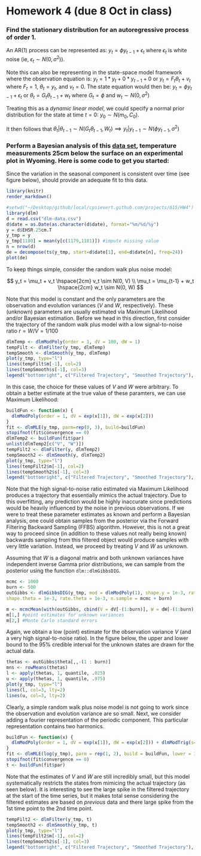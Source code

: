 Homework 4 (due 8 Oct in class)
========================================================

### Find the stationary distribution for an autoregressive process of order 1. ###

An AR(1) process can be represented as: $y_t = \phi y_{t-1} + \epsilon_t$ where $\epsilon_t$ is white noise (ie, $\epsilon_t \sim N(0, \sigma^2)$). 

Note this can also be representing in the state-space model framework where the observation equation is: $y_t = 1*y_t + 0*y_{t-1} + 0$ or $y_t = F_t \theta_t + v_t$ where $F_t = 1$, $\theta_t = y_t$, and $v_t = 0$. The state equation would then be: $y_t = \phi y_{t-1} + \epsilon_t$ or $\theta_t = G_t \theta_{t-1} + w_t$ where $G_t = \phi$ and $w_t \sim N(0, \sigma^2)$

Treating this as a _dynamic linear model_, we could specify a normal prior distribution for the state at time $t=0$: $y_0 \sim N(m_0, C_0)$.

It then follows that $\theta_t|\theta_{t-1} \sim N(G_t\theta_{t-1}, W_t) \implies y_t|y_{t-1} \sim N(\phi y_{t-1}, \sigma^2)$ 

### Perform a Bayesian analysis of this [data set](http://jarad.me/stat615/data/dlm-data.csv), temperature measurements 25cm below the surface on an experimental plot in Wyoming. Here is some code to get you started: ###

Since the variation in the seasonal component is consistent over time (see figure below), should provide an adequate fit to this data.

```r
library(knitr)
render_markdown()
```

```r
#setwd("~/Desktop/github/local/cpsievert.github.com/projects/615/HW4")
library(dlm)
d = read.csv("dlm-data.csv") 
d$date = as.Date(as.character(d$date), format="%m/%d/%y")
y = d$EHSR.25cm.T 
y_tmp = y 
y_tmp[1180] = mean(y[c(1179,1181)]) #impute missing value
n = nrow(d) 
de = decompose(ts(y_tmp, start=d$date[1], end=d$date[n], freq=24)) 
plot(de) 
```

To keep things simple, consider the random walk plus noise model:

$$
y_t = \mu_t + v_t \hspace{2cm} v_t \sim N(0, V)
\\ \mu_t = \mu_{t-1} + w_t \hspace{2cm} w_t \sim N(0, W)
$$

Note that this model is constant and the only parameters are the observation and evolution variances ($V$ and $W$, respectively). These (unknown) parameters are usually estimated via Maximum Likelihood and/or Bayesian estimation. Before we head in this direction, first consider the trajectory of the random walk plus model with a low signal-to-noise ratio $r = W/V = 1/100$

```r
dlmTemp <- dlmModPoly(order = 1, dV = 100, dW = 1)
tempFilt <- dlmFilter(y_tmp, dlmTemp)
tempSmooth <- dlmSmooth(y_tmp, dlmTemp)
plot(y_tmp, type="l")
lines(tempFilt$m[-1], col=2)
lines(tempSmooth$s[-1], col=3)
legend("bottomright", c("Filtered Trajectory", "Smoothed Trajectory"), col=2:3, lty=1)
```

In this case, the choice for these values of $V$ and $W$ were arbitrary. To obtain a better estimate at the true value of these paramters, we can use Maximum Likelihood:

```r
buildFun <- function(x) {
  dlmModPoly(order = 1, dV = exp(x[1]), dW = exp(x[2]))
}
fit <- dlmMLE(y_tmp, parm=rep(0, 3), build=buildFun)
stopifnot(fit$convergence == 0)
dlmTemp2 <- buildFun(fit$par)
unlist(dlmTemp2[c("V", "W")])
tempFilt2 <- dlmFilter(y, dlmTemp2)
tempSmooth2 <- dlmSmooth(y, dlmTemp2)
plot(y_tmp, type="l")
lines(tempFilt2$m[-1], col=2)
lines(tempSmooth2$s[-1], col=3)
legend("bottomright", c("Filtered Trajectory", "Smoothed Trajectory"), col=2:3, lty=1)
```

Note that the high signal-to-noise ratio estimated via Maximum Likelihood produces a trajectory that essentially mimics the actual trajectory. Due to this overfitting, any prediction would be highly inaccurate since predictions would be heavily influenced by the noise in previous observations. If we were to treat these parameter estimates as known and perform a Bayesian analysis, one could obtain samples from the posterior via the Forward Filtering Backward Sampling (FFBS) algorithm. However, this is not a great way to proceed since (in addition to these values not really being known) backwards sampling from this filtered object would produce samples with very little variation. Instead, we proceed by treating $V$ and $W$ as unknown. 

Assuming that $W$ is a diagonal matrix and both unknown variances have independent inverse Gamma prior distributions, we can sample from the posterior using the function `dlm::dlmGibbsDIG`.

```r
mcmc <- 1000
burn <- 500
outGibbs <- dlmGibbsDIG(y_tmp, mod = dlmModPoly(1), shape.y = 1e-3, rate.y = 1e-3,
shape.theta = 1e-3, rate.theta = 1e-3, n.sample = mcmc + burn)
```

```r
m <- mcmcMean(with(outGibbs, cbind(V = dV[-(1:burn)], W = dW[-(1:burn), ])))
m[1,] #point estimates for unknown variances
m[2,] #Monte Carlo standard errors
```

Again, we obtain a low (point) estimate for the observation variance $V$ (and a very high signal-to-noise ratio). In the figure below, the upper and lower bound to the 95% credible interval for the unknown states are drawn for the actual data.

```r
thetas <- outGibbs$theta[,,-(1 : burn)]
mns <- rowMeans(thetas)
l <- apply(thetas, 1, quantile, .025)
u <- apply(thetas, 1, quantile, .975)
plot(y_tmp, type="l")
lines(l, col=3, lty=2)
lines(u, col=3, lty=2)
```

Clearly, a simple random walk plus noise model is not going to work since the observation and evolution variance are so small. Next, we consider adding a fourier representation of the periodic component. This particular representation contains two harmonics.

```r
buildFun <- function(x) {
  dlmModPoly(order = 1, dV = exp(x[1]), dW = exp(x[2])) + dlmModTrig(s=24, q=2, dV=exp(x[1]), dW=exp(x[2]))
}
fit <- dlmMLE(log(y_tmp), parm = rep(1, 2), build = buildFun, lower = 1e-8, upper = 10)
stopifnot(fit$convergence == 0)
t <- buildFun(fit$par)
```

Note that the estimates of $V$ and $W$ are still incredibly small, but this model systematically restricts the states from mimicing the actual trajectory (as seen below). It is interesting to see the large spike in the filtered trajectory at the start of the time series, but it makes total sense considering the filtered estimates are based on _previous_ data and there large spike from the 1st time point to the 2nd time point.

```r
tempFilt2 <- dlmFilter(y_tmp, t)
tempSmooth2 <- dlmSmooth(y_tmp, t)
plot(y_tmp, type="l")
lines(tempFilt2$m[-1], col=2)
lines(tempSmooth2$s[-1], col=3)
legend("bottomright", c("Filtered Trajectory", "Smoothed Trajectory"), col=2:3, lty=1)
```

